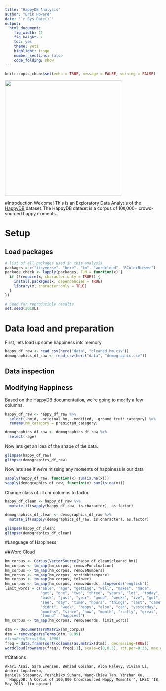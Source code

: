 ```yaml
---
title: "HappyDB Analysis"
author: "Erik Howard"
date: "`r Sys.Date()`"
output:
  html_document:
    fig_width: 10
    fig_height: 7
    toc: yes
    theme: yeti
    highlight: tango
    number_sections: false
    code_folding: show
---
```


```r
knitr::opts_chunk$set(echo = TRUE, message = FALSE, warning = FALSE)
```

![](images/be_mine.jpg){width=375px}

#Introduction
Welcome! This is an Exploratory Data Analysis of the [HappyDB](https://rit-public.github.io/HappyDB/) dataset. The HappyDB dataset is a corpus of 100,000+ crowd-sourced happy moments.

# Setup

## Load packages
```r
# list of all packages used in this analysis
packages = c("tidyverse", "here", "tm", "wordcloud", "RColorBrewer")
package.check <- lapply(packages, FUN = function(x) {
  if (!require(x, character.only = TRUE)) {
    install.packages(x, dependencies = TRUE)
    library(x, character.only = TRUE)
  }
})

# Seed for reproducible results
set.seed(2018L)
```

# Data load and preparation

First, lets load up some happiness into memory.
```r
happy_df_raw <- read_csv(here("data", "cleaned_hm.csv"))
demographics_df_raw <- read_csv(here("data", "demographic.csv"))
```

## Data inspection

## Modifying Happiness
Based on the HappyDB documentation, we're going to modify a few columns.
```r
happy_df_raw <- happy_df_raw %>%
  select(-hmid, -original_hm, -modified, -ground_truth_category) %>%
  rename(hm_category = predicted_category)

demographics_df_raw <- demographics_df_raw %>%
  select(-age)
```

Now lets get an idea of the shape of the data.
```r
glimpse(happy_df_raw)
glimpse(demographics_df_raw)
```

Now lets see if we're missing any moments of happiness in our data
```r
sapply(happy_df_raw, function(x) sum(is.na(x)))
sapply(demographics_df_raw, function(x) sum(is.na(x)))
```

Change class of all chr columns to factor.
```r
happy_df_clean <- happy_df_raw %>%
  mutate_if(sapply(happy_df_raw, is.character), as.factor)

demographics_df_clean <- demographics_df_raw %>%
  mutate_if(sapply(demographics_df_raw, is.character), as.factor)

glimpse(happy_df_clean)
glimpse(demographics_df_clean)
```
#Language of Happiness

##Word Cloud
```r
hm_corpus <- Corpus(VectorSource(happy_df_clean$cleaned_hm))
hm_corpus <- tm_map(hm_corpus, removePunctuation)
hm_corpus <- tm_map(hm_corpus, removeNumbers)
hm_corpus <- tm_map(hm_corpus, stripWhitespace)
hm_corpus <- tm_map(hm_corpus, tolower)
hm_corpus <- tm_map(hm_corpus, removeWords, stopwords("english"))
limit_words = c("able", "ago", "getting", "will", "makes", "made",
                "get", "one", "two", "three", "years", "lot", "today",
                "back", "just", "year", "good", "weeks", "ive", "got",
                "see", "day", "time", "hours", "things", "last", "came",
                "didnt", "week", "happy", "also", "can", "yesterday",
                "months", "since", "now", "month", "really", "great",
                "found", "happiest")
hm_corpus <- tm_map(hm_corpus, removeWords, limit_words)

dtm <- DocumentTermMatrix(hm_corpus)
dtm = removeSparseTerms(dtm, 0.99)
#findFreqTerms(dtm, 1000)
freq = data.frame(sort(colSums(as.matrix(dtm)), decreasing=TRUE))
wordcloud(rownames(freq), freq[,1], scale=c(8,0.5), rot.per=0.35, max.words=100, colors=brewer.pal(8, "Dark2"), random.order=FALSE, use.r.layout=FALSE)
```

#Citations
```
Akari Asai, Sara Evensen, Behzad Golshan, Alon Halevy, Vivian Li, Andrei Lopatenko, 
Daniela Stepanov, Yoshihiko Suhara, Wang-Chiew Tan, Yinzhan Xu, 
``HappyDB: A Corpus of 100,000 Crowdsourced Happy Moments'', LREC '18, May 2018. (to appear)
```